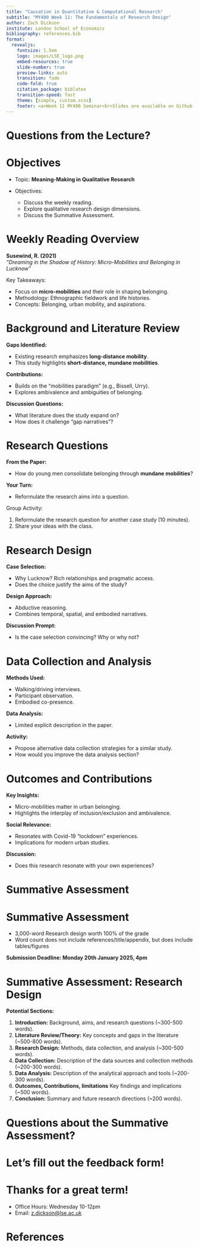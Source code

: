 ```yaml
---
title: "Causation in Quantitative & Computational Research"
subtitle: "MY400 Week 11: The Fundamentals of Research Design"
author: Zach Dickson
institute: London School of Economics
bibliography: references.bib
format:
  revealjs: 
    fontsize: 1.5em
    logo: images/LSE_logo.png
    embed-resources: true
    slide-number: true
    preview-links: auto
    transition: fade
    code-fold: true
    citation_package: biblatex
    transition-speed: fast
    theme: [simple, custom.scss]
    footer: <a>Week 11 MY400 Seminar<br>Slides are available on Github ([z-dickson/MY400](https://github.com/z-dickson/MY400))</a>
---
```



# Questions from the Lecture?



# Objectives 

- Topic: **Meaning-Making in Qualitative Research**

- Objectives:

  - Discuss the weekly reading.
  - Explore qualitative research design dimensions.
  - Discuss the Summative Assessment.



# Weekly Reading Overview

**Susewind, R. (2021)**  
*"Dreaming in the Shadow of History: Micro-Mobilities and Belonging in Lucknow"*

Key Takeaways:

- Focus on **micro-mobilities** and their role in shaping belonging.
- Methodology: Ethnographic fieldwork and life histories.
- Concepts: Belonging, urban mobility, and aspirations.



# Background and Literature Review

**Gaps Identified:**

- Existing research emphasizes **long-distance mobility**.
- This study highlights **short-distance, mundane mobilities**.

**Contributions:**

- Builds on the "mobilities paradigm" (e.g., Bissell, Urry).
- Explores ambivalence and ambiguities of belonging.

**Discussion Questions:**

- What literature does the study expand on?
- How does it challenge "gap narratives"?



# Research Questions

**From the Paper:**

- How do young men consolidate belonging through **mundane mobilities**?

**Your Turn:**

- Reformulate the research aims into a question.

Group Activity:

1. Reformulate the research question for another case study (10 minutes).
2. Share your ideas with the class.


# Research Design

**Case Selection:**

- Why Lucknow? Rich relationships and pragmatic access.
- Does the choice justify the aims of the study?

**Design Approach:**

- Abductive reasoning.
- Combines temporal, spatial, and embodied narratives.

**Discussion Prompt:**

- Is the case selection convincing? Why or why not?


# Data Collection and Analysis

**Methods Used:**

- Walking/driving interviews.
- Participant observation.
- Embodied co-presence.

**Data Analysis:**

- Limited explicit description in the paper.

**Activity:**

- Propose alternative data collection strategies for a similar study.
- How would you improve the data analysis section?



# Outcomes and Contributions

**Key Insights:**

- Micro-mobilities matter in urban belonging.
- Highlights the interplay of inclusion/exclusion and ambivalence.

**Social Relevance:**

- Resonates with Covid-19 "lockdown" experiences.
- Implications for modern urban studies.

**Discussion:**

- Does this research resonate with your own experiences?


# Summative Assessment


# Summative Assessment

- 3,000-word Research design worth 100% of the grade
- Word count does not include references/title/appendix, but does include tables/figures

**Submission Deadline: Monday 20th January 2025, 4pm**


# Summative Assessment: Research Design

**Potential Sections:**

1. **Introduction:** Background, aims, and research questions (~300-500 words). 
2. **Literature Review/Theory:** Key concepts and gaps in the literature (~500-800 words).
3. **Research Design:** Methods, data collection, and analysis (~300-500 words).
4. **Data Collection:** Description of the data sources and collection methods (~200-300 words).
5. **Data Analysis:** Description of the analytical approach and tools (~200-300 words).
6. **Outcomes, Contributions, limitations** Key findings and implications (~500 words).
7. **Conclusion:** Summary and future research directions (~200 words).


# Questions about the Summative Assessment?



# Let's fill out the feedback form!



# Thanks for a great term!

- Office Hours: Wednesday 10-12pm
- Email: [z.dickson@lse.ac.uk](mailto:z.dickson@lse.ac.uk)




# References

<div id="refs"></div>


